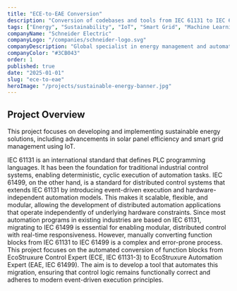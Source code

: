 ```yaml
---
title: "ECE-to-EAE Conversion"
description: "Conversion of codebases and tools from IEC 61131 to IEC 61499 for optimised industrial usage."
tags: ["Energy", "Sustainability", "IoT", "Smart Grid", "Machine Learning", "Generative AI"]
companyName: "Schneider Electric"
companyLogo: "/companies/schneider-logo.svg"
companyDescription: "Global specialist in energy management and automation"
companyColor: "#3CB043"
order: 1
published: true
date: "2025-01-01"
slug: "ece-to-eae"
heroImage: "/projects/sustainable-energy-banner.jpg"
---
```


## Project Overview

This project focuses on developing and implementing sustainable energy solutions, including advancements in solar panel efficiency and smart grid management using IoT.

IEC 61131 is an international standard that defines PLC programming languages. It has been the foundation for traditional industrial control systems, enabling deterministic, cyclic
execution of automation tasks.
IEC 61499, on the other hand, is a standard for distributed control systems that extends IEC 61131 by
introducing event-driven execution and hardware-independent automation models. This makes it scalable,
flexible, and modular, allowing the development of distributed automation applications that operate
independently of underlying hardware constraints.
Since most automation programs in existing industries are based on IEC 61131, migrating to IEC 61499 is
essential for enabling modular, distributed control with real-time responsiveness. However, manually
converting function blocks from IEC 61131 to IEC 61499 is a complex and error-prone process.
This project focuses on the automated conversion of function blocks from EcoStruxure Control Expert (ECE,
IEC 61131-3) to EcoStruxure Automation Expert (EAE, IEC 61499). The aim is to develop a tool that automates
this migration, ensuring that control logic remains functionally correct and adheres to modern event-driven
execution principles.
